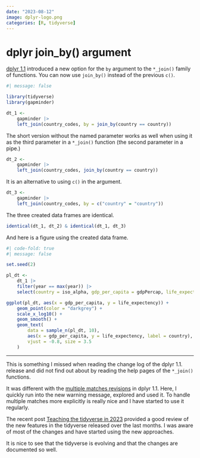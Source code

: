 ```yaml
---
date: "2023-08-12"
image: dplyr-logo.png
categories: [R, tidyverse]
---
```


# dplyr join_by() argument

[dplyr 1.1](https://www.tidyverse.org/blog/2023/03/dplyr-1-1-1/) introduced a new option for the `by` argument to the `*_join()` family of functions. You can now use `join_by()` instead of the previous `c()`.

```r
#| message: false

library(tidyverse)
library(gapminder)

dt_1 <-
    gapminder |>
    left_join(country_codes, by = join_by(country == country))
```

The short version without the named parameter works as well when using it as the third parameter in a `*_join()` function (the second parameter in a pipe.)

```r
dt_2 <-
    gapminder |>
    left_join(country_codes, join_by(country == country))
```

It is an alternative to using `c()` in the argument.

```r
dt_3 <-
    gapminder |>
    left_join(country_codes, by = c("country" = "country"))
```

The three created data frames are identical.

```r
identical(dt_1, dt_2) & identical(dt_1, dt_3)
```

And here is a figure using the created data frame.

```r
#| code-fold: true
#| message: false

set.seed(2)

pl_dt <-
    dt_1 |>
    filter(year == max(year)) |>
    select(country = iso_alpha, gdp_per_capita = gdpPercap, life_expectency = lifeExp)

ggplot(pl_dt, aes(x = gdp_per_capita, y = life_expectency)) +
    geom_point(color = "darkgrey") +
    scale_x_log10() +
    geom_smooth() +
    geom_text(
        data = sample_n(pl_dt, 10),
        aes(x = gdp_per_capita, y = life_expectency, label = country),
        vjust = -0.8, size = 3.5
    )
```


---

This is something I missed when reading the change log of the dplyr 1.1. release and did not find out about by reading the help pages of the `*_join()` functions.

It was different with the  [multiple matches revisions](https://www.tidyverse.org/blog/2023/03/dplyr-1-1-1/#revisiting-multiple-matches) in dplyr 1.1. Here, I quickly run into the new warning message, explored and used it. To handle multiple matches more explicitly is really nice and I have started to use it regularly.

The recent post [Teaching the tidyverse in 2023](https://www.tidyverse.org/blog/2023/08/teach-tidyverse-23/#improved-and-expanded-_join-functionality) provided a good review of the new features in the tidyverse released over the last months. I was aware of most of the changes and have started using the new approaches.

It is nice to see that the tidyverse is evolving and that the changes are documented so well.
